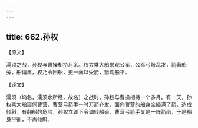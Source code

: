```yaml
---
---
---
```

title: 662.孙权
---



【原文】

濡须之战，孙权与曹操相持月余。权尝乘大船来观公军，公军弓弩乱发，箭著船旁，船偏重，权乃令回船，更一面以受箭，箭均船平。

【译文】

濡须（坞名，濡须水所经，故名）之战时，孙权与曹操相持一个多月。有一天，孙权乘大船窥伺曹营，曹营弓箭手一时万箭齐发，面向曹营的船身全插满了箭，造成倾斜，有翻船的危险，孙权立即下令调转船头，曹营弓箭手又是一阵箭雨，于是船身平衡，不再倾斜。